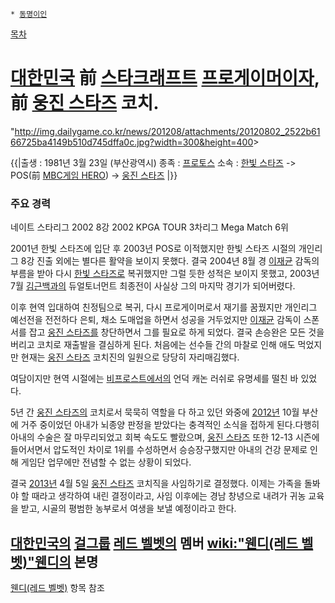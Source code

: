  * [[동명이인]]

[[목차]]

= [[대한민국]] 前 [[스타크래프트]] [[프로게이머]]이자, 前 [[웅진 스타즈]] 코치. =

"http://img.dailygame.co.kr/news/201208/attachments/20120802_2522b6166725ba4149b510d745dffa0c.jpg?width=300&height=400>

{{|출생 : 1981년 3월 23일 (부산광역시)
종족 : [[프로토스]]
소속 : [[한빛 스타즈]] -> POS(前 [[MBC게임 HERO]]) -> [[웅진 스타즈]]
|}}

=== 주요 경력 === 
네이트 스타리그 2002 8강
2002 KPGA TOUR 3차리그 Mega Match 6위

2001년 한빛 스타즈에 입단 후 2003년 POS로 이적했지만 한빛 스타즈 시절의 개인리그 8강 진출 외에는 별다른 활약을 보이지 못했다. 결국 2004년 8월 경 [[이재균]] 감독의 부름을 받아 다시 [[한빛 스타즈]]로 복귀했지만 그럴 듯한 성적은 보이지 못했고, 2003년 7월 [[김근백]]과의 듀얼토너먼트 최종전이 사실상 그의 마지막 경기가 되어버렸다.

이후 현역 입대하여 친정팀으로 복귀, 다시 프로게이머로서 재기를 꿈꿨지만 개인리그 예선전을 전전하다 은퇴, 채소 도매업을 하면서 성공을 거두었지만 [[이재균]] 감독이 스폰서를 잡고 [[웅진 스타즈]]를 창단하면서 그를 필요로 하게 되었다. 결국 손승완은 모든 것을 버리고 코치로 재출발을 결심하게 된다. 처음에는 선수들 간의 마찰로 인해 애도 먹었지만 현재는 [[웅진 스타즈]] 코치진의 일원으로 당당히 자리매김했다.

여담이지만 현역 시절에는 [[비프로스트]]에서의 언덕 캐논 러쉬로 유명세를 떨친 바 있었다.

5년 간 [[웅진 스타즈]]의 코치로서 묵묵히 역할을 다 하고 있던 와중에 [[2012년]] 10월 부산에 거주 중이었던 아내가 뇌종양 판정을 받았다는 충격적인 소식을 접하게 된다.다행히 아내의 수술은 잘 마무리되었고 회복 속도도 빨랐으며, [[웅진 스타즈]] 또한 12-13 시즌에 들어서면서 압도적인 차이로 1위를 수성하면서 승승장구했지만 아내의 건강 문제로 인해 게임단 업무에만 전념할 수 없는 상황이 되었다.

결국 [[2013년]] 4월 5일 [[웅진 스타즈]] 코치직을 사임하기로 결정했다. 이제는 가족을 돌봐야 할 때라고 생각하여 내린 결정이라고, 사임 이후에는 경남 창녕으로 내려가 귀농 교육을 받고, 시골의 평범한 농부로서 여생을 보낼 예정이라고 한다.



== [[대한민국]]의 [[걸그룹]] [[레드 벨벳]]의 멤버 [[wiki:"웬디(레드 벨벳)"웬디]]의 본명 ==
[[웬디(레드 벨벳)]] 항목 참조
